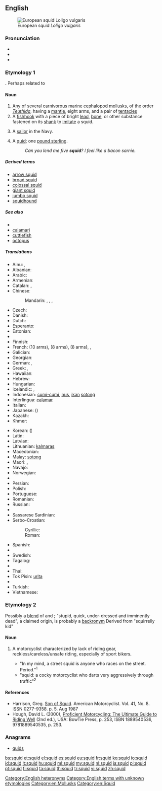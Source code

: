 {{also|SQUID}}
==English==
{{wikipedia}}

[[Image:Loligo vulgaris.jpg|thumb|right|European squid ''Loligo vulgaris'']]

===Pronunciation===
* {{IPA|/skwɪd/}}
* {{audio|en-us-squid.ogg|Audio (US)}}
* {{rhymes|ɪd}}

===Etymology 1===
{{unk.}}.  Perhaps related to {{term|squirt}}

====Noun====
{{en-noun|pl2=squid}}

# Any of several [[carnivorous]] [[marine]] [[cephalopod]] [[mollusk]]s, of the order ''[[Teuthida]]'', having a [[mantle]], eight arms, and a pair of [[tentacle]]s
# A [[fishhook]] with a piece of bright [[lead]], [[bone]], or other substance fastened on its [[shank]] to [[imitate]] a squid. <!--Webster 1913-->
# {{context|mildly|pejorative}} A [[sailor]] in the Navy.
# {{UK|slang|humorous|rare}} A [[quid]]; one [[pound sterling]].
#: ''Can you lend me five '''squid'''? I feel like a bacon sarnie.''

=====Derived terms=====
* [[arrow squid]]
* [[broad squid]]
* [[colossal squid]]
* [[giant squid]]
* [[jumbo squid]]
* [[squidhound]]

=====See also=====
* {{pedia}}
* [[calamari]]
* [[cuttlefish]]
* [[octopus]]

=====Translations=====
{{trans-top|sea animal}}
* Ainu: {{tø|ain|パㇱサンナ|tr=passanna}}, {{tø|ain|マシタンペ|tr=masitanpe}}
* Albanian: {{t-|sq|kallamar}}
* Arabic: {{t-|ar|حبار|m|tr=ḥabbār}}
* Armenian: {{t-|hy|կաղամար|tr=kaġamar}}
* Catalan: {{t-|ca|calamars|m}}, {{t-|ca|calamar|m}}
* Chinese:
*: Mandarin: {{t|cmn|烏賊|sc=Hani}}, {{t|cmn|乌贼|tr=wūzéi|sc=Hani}}, {{t|cmn|魷魚|sc=Hani}}, {{t|cmn|鱿鱼|tr=yóuyú|sc=Hani}}
* Czech: {{t+|cs|krakatice|f}}
* Danish: {{t-|da|blæksprutte|c}}
* Dutch: {{t+|nl|inktvis|m}}
* Esperanto: {{t-|eo|sepio}}
* Estonian: {{t-|et|kalmaar}}
* {{trreq|fj}}
* Finnish: {{t+|fi|mustekala}}
* French: {{t+|fr|seiche|f}} (10 arms), {{t+|fr|pieuvre|f}} (8 arms), {{t+|fr|poulpe|f}} (8 arms),  {{t+|fr|encornet|m}},  {{t+|fr|calmar|m}}
* Galician: {{t+|gl|lura|f}}
* Georgian: {{t-|ka|მელანთევზი|tr=melant'evzi}}
* German: {{t-|de|Kalmar|m}}, {{t+|de|Tintenfisch|m}}
* Greek: {{t+|el|καλαμάρι|n|tr=kalamári}}, {{t-|el|τευθίς|f|tr=tefthis}}
* Hawaiian: {{tø|haw|mūheʻe}}
* Hebrew: {{t-|he|דיונון|tr=dionon|sc=Hebr}}
* Hungarian: {{t+|hu|tintahal}}
* Icelandic: {{t+|is|smokkfiskur|m}}, {{t+|is|smokkur|m}}
* Indonesian: [[cumi-cumi]], [[nus]], [[ikan]] [[sotong]]
* Interlingua: [[calamar]]
* Italian: {{t+|it|calamaro|m}}
* Japanese: {{t-|ja|イカ|tr=ika}} ({{t+|ja|烏賊|tr=いか, ika}})
* Kazakh: {{t|kk|кальмар|tr=kalʹmar|sc=Cyrl}}
* Khmer: {{t-|km|ត្រី​មឹក|tr=dtray meuk|sc=Khmr}}
{{trans-mid}}
* Korean: {{t+|ko|오징어|tr=ojing-eo|sc=Kore}} ({{t+|ko|烏賊|sc=Kore}})
* Latin: {{t-|la|loligo|f|alt=lōlīgō}}
* Latvian: {{t-|lv|kalmārs; paskvila}}
* Lithuanian: [[kalmaras]] {{m}}
* Macedonian: {{t-|mk|лигња|f|tr=lígnja}}
* Malay: [[sotong]]
* Maori: {{t-|mi|wheke}}, {{t-|mi|ngū}}
* Navajo: {{tø|nv|łóóʼ bigaan neeznání}}
* Norwegian: {{t+|no|akkar|m}}
* {{trreq|ang}}
* Persian: {{t+|fa|ماهی مرکب|tr=mâhi-ye markab|sc=fa-Arab}}
* Polish: {{t+|pl|kalmar}}
* Portuguese: {{t+|pt|lula|f}}
* Romanian: {{t-|ro|calmar|m}}
* Russian: {{t+|ru|кальмар|m|tr=kal’már}}
* {{trreq|sm}}
* Sassarese Sardinian: {{tø|sdc|tòtanu}}
* Serbo-Croatian:
*: Cyrillic: {{t-|sh|лигња|f|alt=ли̏гња|sc=Cyrl}}
*: Roman: {{t-|sh|lignja|f|alt=lȉgnja}}
* Spanish: {{t+|es|calamar|m}}
* {{trreq|sw}}
* Swedish: {{t+|sv|bläckfisk|c}}
* Tagalog: {{t-|tl|pusit}}
* {{trreq|ty}}
* Thai: {{t-|km|ปลาหมึก|tr=bplaa mèuk|sc=Thai}}
* Tok Pisin: [[urita]]
* {{trreq|to}}
* Turkish: {{t+|tr|mürekkep balığı}}
* Vietnamese: {{t-|vi|mực ống}}
{{trans-bottom}}

===Etymology 2===
Possibly a [[blend]] of {{term|stupid}} and {{term|quick}};  "stupid, quick, under-dressed and imminently dead", a claimed origin, is probably a [[backronym]]
Derived from "squirrelly kid"

====Noun====
{{en-noun}}

# {{slang|motorcycling|pejorative}} A motorcyclist characterized by lack of riding gear, reckless/careless/unsafe riding, especially of sport bikers.<!-- moved to etymology: this is likely to be a backronym in any case: Possibly an acronym of Stupid, Quick, Under-dressed, Imminently Dead.-->
#* "In my mind, a street squid is anyone who races on the street.  Period."<sup>1</sup>
#* "squid:  a cocky motorcyclist who darts very aggressively through traffic"<sup>2</sup>

====References====
* Harrison, Greg.  [http://books.google.com/books?id=SPkDAAAAMBAJ&pg=PA5-IA1&dq=squid Son of Squid].  American Motorcyclist. Vol. 41, No. 8.  ISSN 0277-9358.  p. 5.  Aug 1987
* Hough, David L. (2000), [http://books.google.com/books?id=yeAIAIxS-cgC&q Proficient Motorcycling: The Ultimate Guide to Riding Well] (2nd ed.), USA: BowTie Press, p. 253, ISBN 1889540536, 9781889540535, p. 253.
<!--SOED-->

===Anagrams===
* [[quids#English|quids]]

[[Category:English heteronyms]]
[[Category:English terms with unknown etymologies]]
[[Category:en:Mollusks]]
[[Category:en:Squid]]
[[bs:squid]]
[[et:squid]]
[[el:squid]]
[[es:squid]]
[[eu:squid]]
[[fr:squid]]
[[ko:squid]]
[[io:squid]]
[[id:squid]]
[[it:squid]]
[[hu:squid]]
[[ml:squid]]
[[my:squid]]
[[nl:squid]]
[[ja:squid]]
[[pl:squid]]
[[pt:squid]]
[[fi:squid]]
[[ta:squid]]
[[th:squid]]
[[tr:squid]]
[[vi:squid]]
[[zh:squid]]
